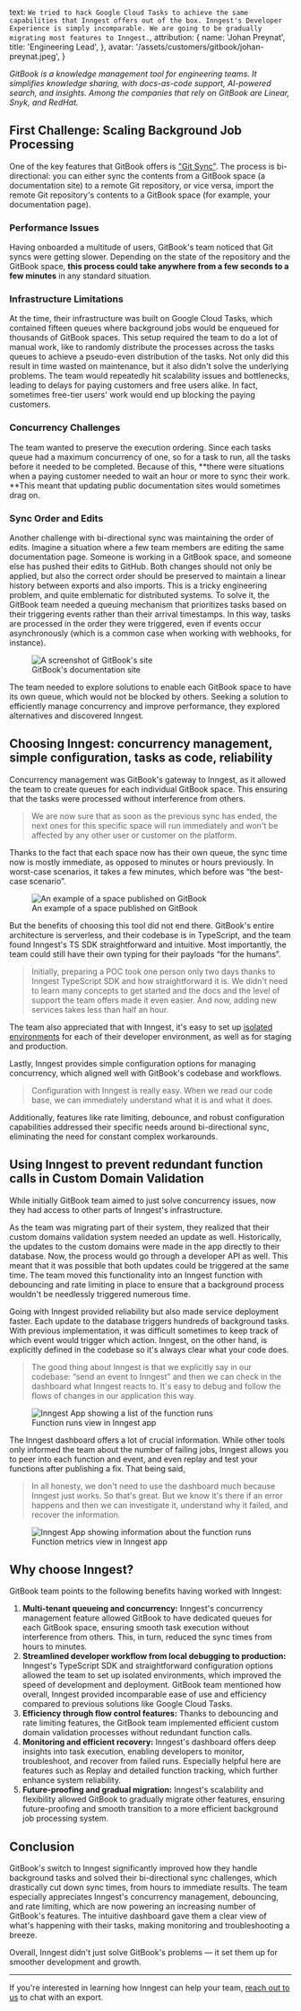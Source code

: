   text: `We tried to hack Google Cloud Tasks to achieve the same capabilities that Inngest offers out of the box. Inngest's Developer Experience is simply incomparable. We are going to be gradually migrating most features to Inngest.`,
  attribution: {
    name: 'Johan Preynat',
    title: 'Engineering Lead',
  },
  avatar: '/assets/customers/gitbook/johan-preynat.jpeg',
}

_GitBook is a knowledge management tool for engineering teams. It simplifies knowledge sharing, with docs-as-code support, AI-powered search, and insights. Among the companies that rely on GitBook are Linear, Snyk, and RedHat._

## First Challenge: Scaling Background Job Processing

One of the key features that GitBook offers is ["Git Sync"](https://www.gitbook.com/solutions/git-sync). The process is bi-directional: you can either sync the contents from a GitBook space (a documentation site) to a remote Git repository, or vice versa, import the remote Git repository's contents to a GitBook space (for example, your documentation page).

### Performance Issues

Having onboarded a multitude of users, GitBook's team noticed that Git syncs were getting slower. Depending on the state of the repository and the GitBook space, **this process could take anywhere from a few seconds to a few minutes** in any standard situation.

### Infrastructure Limitations

At the time, their infrastructure was built on Google Cloud Tasks, which contained fifteen queues where background jobs would be enqueued for thousands of GitBook spaces. This setup required the team to do a lot of manual work, like to randomly distribute the processes across the tasks queues to achieve a pseudo-even distribution of the tasks. Not only did this result in time wasted on maintenance, but it also didn't solve the underlying problems. The team would repeatedly hit scalability issues and bottlenecks, leading to delays for paying customers and free users alike. In fact, sometimes free-tier users' work would end up blocking the paying customers.

### Concurrency Challenges

The team wanted to preserve the execution ordering. Since each tasks queue had a maximum concurrency of one, so for a task to run, all the tasks before it needed to be completed. Because of this, **there were situations when a paying customer needed to wait an hour or more to sync their work. **This meant that updating public documentation sites would sometimes drag on.

### Sync Order and Edits

Another challenge with bi-directional sync was maintaining the order of edits. Imagine a situation where a few team members are editing the same documentation page. Someone is working in a GitBook space, and someone else has pushed their edits to GitHub. Both changes should not only be applied, but also the correct order should be preserved to maintain a linear history between exports and also imports. This is a tricky engineering problem, and quite emblematic for distributed systems. To solve it, the GitBook team needed a queuing mechanism that prioritizes tasks based on their triggering events rather than their arrival timestamps. In this way, tasks are processed in the order they were triggered, even if events occur asynchronously (which is a common case when working with webhooks, for instance).

<figure>
  <img src="/assets/customers/gitbook/gitbook-published-site.png" alt="A screenshot of GitBook's site" />
  <figcaption>GitBook's documentation site</figcaption>
</figure>

The team needed to explore solutions to enable each GitBook space to have its own queue, which would not be blocked by others. Seeking a solution to efficiently manage concurrency and improve performance, they explored alternatives and discovered Inngest.

## Choosing Inngest: concurrency management, simple configuration, tasks as code, reliability

Concurrency management was GitBook's gateway to Inngest, as it allowed the team to create queues for each individual GitBook space. This ensuring that the tasks were processed without interference from others.

> We are now sure that as soon as the previous sync has ended, the next ones for this specific space will run immediately and won't be affected by any other user or customer on the platform.

Thanks to the fact that each space now has their own queue, the sync time now is mostly immediate, as opposed to minutes or hours previously. In worst-case scenarios, it takes a few minutes, which before was “the best-case scenario”.

<figure>
  <img src="/assets/customers/gitbook/gitbook-space.png" alt="An example of a space published on GitBook" />
  <figcaption>An example of a space published on GitBook</figcaption>
</figure>

But the benefits of choosing this tool did not end there. GitBook's entire architecture is serverless, and their codebase is in TypeScript, and the team found Inngest's TS SDK straightforward and intuitive. Most importantly, the team could still have their own typing for their payloads “for the humans”.

> Initially, preparing a POC took one person only two days thanks to Inngest TypeScript SDK and how straightforward it is. We didn't need to learn many concepts to get started and the docs and the level of support the team offers made it even easier. And now, adding new services takes less than half an hour.

The team also appreciated that with Inngest, it's easy to set up [isolated environments](/docs/platform/environments) for each of their developer environment, as well as for staging and production.

Lastly, Inngest provides simple configuration options for managing concurrency, which aligned well with GitBook's codebase and workflows.

> Configuration with Inngest is really easy. When we read our code base, we can immediately understand what it is and what it does.

Additionally, features like rate limiting, debounce, and robust configuration capabilities addressed their specific needs around bi-directional sync, eliminating the need for constant complex workarounds.

## Using Inngest to prevent redundant function calls in Custom Domain Validation

While initially GitBook team aimed to just solve concurrency issues, now they had access to other parts of Inngest's infrastructure.

As the team was migrating part of their system, they realized that their custom domains validation system needed an update as well. Historically, the updates to the custom domains were made in the app directly to their database. Now, the process would go through a developer API as well. This meant that it was possible that both updates could be triggered at the same time. The team moved this functionality into an Inngest function with debouncing and rate limiting in place to ensure that a background process wouldn't be needlessly triggered numerous time.

Going with Inngest provided reliability but also made service deployment faster. Each update to the database triggers hundreds of background tasks. With previous implementation, it was difficult sometimes to keep track of which event would trigger which action. Inngest, on the other hand, is explicitly defined in the codebase so it's always clear what your code does.

> The good thing about Inngest is that we explicitly say in our codebase: “send an event to Inngest” and then we can check in the dashboard what Inngest reacts to. It's easy to debug and follow the flows of changes in our application this way.

<figure>
  <img src="/assets/customers/gitbook/inngest-runs-list.png" alt="Inngest App showing a list of the function runs" />
  <figcaption>Function runs view in Inngest app</figcaption>
</figure>

The Inngest dashboard offers a lot of crucial information. While other tools only informed the team about the number of failing jobs, Inngest allows you to peer into each function and event, and even replay and test your functions after publishing a fix. That being said,

> In all honesty, we don't need to use the dashboard much because Inngest just works. So that's great. But we know it's there if an error happens and then we can investigate it, understand why it failed, and recover the information.

<figure>
  <img src="/assets/customers/gitbook/inngest-run-view.png" alt="Inngest App showing information about the function runs" />
  <figcaption>Function metrics view in Inngest app</figcaption>
</figure>

## Why choose Inngest?

GitBook team points to the following benefits having worked with Inngest:

1. **Multi-tenant queueing and concurrency:** Inngest's concurrency management feature allowed GitBook to have dedicated queues for each GitBook space, ensuring smooth task execution without interference from others. This, in turn, reduced the sync times from hours to minutes.
2. **Streamlined developer workflow from local debugging to production:** Inngest's TypeScript SDK and straightforward configuration options allowed the team to set up isolated environments, which improved the speed of development and deployment. GitBook team mentioned how overall, Inngest provided incomparable ease of use and efficiency compared to previous solutions like Google Cloud Tasks.
3. **Efficiency through flow control features:** Thanks to debouncing and rate limiting features, the GitBook team implemented efficient custom domain validation processes without redundant function calls.
4. **Monitoring and efficient recovery:** Inngest's dashboard offers deep insights into task execution, enabling developers to monitor, troubleshoot, and recover from failed runs. Especially helpful here are features such as Replay and detailed function tracking, which further enhance system reliability.
5. **Future-proofing and gradual migration:** Inngest's scalability and flexibility allowed GitBook to gradually migrate other features, ensuring future-proofing and smooth transition to a more efficient background job processing system.

## Conclusion

GitBook's switch to Inngest significantly improved how they handle background tasks and solved their bi-directional sync challenges, which drastically cut down sync times, from hours to immediate results. The team especially appreciates Inngest's concurrency management, debouncing, and rate limiting, which are now powering an increasing number of GitBook's features. The intuitive dashboard gave them a clear view of what's happening with their tasks, making monitoring and troubleshooting a breeze. 

Overall, Inngest didn't just solve GitBook's problems — it set them up for smoother development and growth.

---

If you're interested in learning how Inngest can help your team, [reach out to us](/contact?ref=case-study-gitbook) to chat with an export.